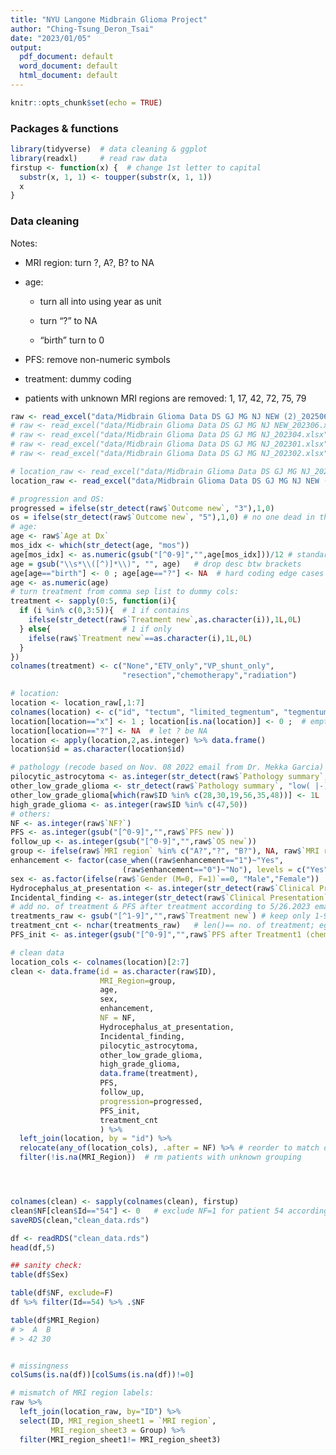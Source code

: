 ```yaml
---
title: "NYU Langone Midbrain Glioma Project"
author: "Ching-Tsung_Deron_Tsai"
date: "2023/01/05"
output:
  pdf_document: default
  word_document: default
  html_document: default
---
```


```r
knitr::opts_chunk$set(echo = TRUE)
```

### Packages & functions

```r
library(tidyverse)  # data cleaning & ggplot
library(readxl)     # read raw data
firstup <- function(x) {  # change 1st letter to capital
  substr(x, 1, 1) <- toupper(substr(x, 1, 1))
  x
}
```

### Data cleaning

Notes:

- MRI region: turn ?, A?, B? to NA

- age:
  
  - turn all into using year as unit
  
  - turn "?" to NA
  
  - "birth" turn to 0

- PFS: remove non-numeric symbols

- treatment: dummy coding

- patients with unknown MRI regions are removed: 1, 17, 42, 72, 75, 79

```r
raw <- read_excel("data/Midbrain Glioma Data DS GJ MG NJ NEW (2)_20250629.xlsx")[1:78,] # 20250715
# raw <- read_excel("data/Midbrain Glioma Data DS GJ MG NJ NEW_202306.xlsx")[1:78,] # 20230601
# raw <- read_excel("data/Midbrain Glioma Data DS GJ MG NJ_202304.xlsx")[1:78,] # 20230424
# raw <- read_excel("data/Midbrain Glioma Data DS GJ MG NJ_202301.xlsx")[1:77,]  # 202301 version
# raw <- read_excel("data/Midbrain Glioma Data DS GJ MG NJ_202302.xlsx")[1:77,]

# location_raw <- read_excel("data/Midbrain Glioma Data DS GJ MG NJ_202301.xlsx",sheet = 3)[1:78,4:9] %>% data.frame()
location_raw <- read_excel("data/Midbrain Glioma Data DS GJ MG NJ NEW (2)_20250629.xlsx",sheet = 3)[1:78,c(1, 4:9, 11)] %>% data.frame()

# progression and OS:
progressed = ifelse(str_detect(raw$`Outcome new`, "3"),1,0)
os = ifelse(str_detect(raw$`Outcome new`, "5"),1,0) # no one dead in this study
# age:
age <- raw$`Age at Dx`
mos_idx <- which(str_detect(age, "mos"))  
age[mos_idx] <- as.numeric(gsub("[^0-9]","",age[mos_idx]))/12 # standardize unit to month
age = gsub("\\s*\\([^)]*\\)", "", age)   # drop desc btw brackets
age[age=="birth"] <- 0 ; age[age=="?"] <- NA  # hard coding edge cases
age <- as.numeric(age)
# turn treatment from comma sep list to dummy cols:
treatment <- sapply(0:5, function(i){
  if (i %in% c(0,3:5)){  # 1 if contains
    ifelse(str_detect(raw$`Treatment new`,as.character(i)),1L,0L)
  } else{                # 1 if only
    ifelse(raw$`Treatment new`==as.character(i),1L,0L)
  }
})
colnames(treatment) <- c("None","ETV_only","VP_shunt_only",
                         "resection","chemotherapy","radiation")

# location:
location <- location_raw[,1:7]
colnames(location) <- c("id", "tectum", "limited_tegmentum", "tegmentum", "thalamus", "pons", "cerebellum")
location[location=="x"] <- 1 ; location[is.na(location)] <- 0 ;  # empty=no, x=yes
location[location=="?"] <- NA  # let ? be NA
location <- apply(location,2,as.integer) %>% data.frame()
location$id = as.character(location$id)

# pathology (recode based on Nov. 08 2022 email from Dr. Mekka Garcia)
pilocytic_astrocytoma <- as.integer(str_detect(raw$`Pathology summary`, "JPA"))
other_low_grade_glioma <- str_detect(raw$`Pathology summary`, "low( |-)grade")
other_low_grade_glioma[which(raw$ID %in% c(28,30,19,56,35,48))] <- 1L
high_grade_glioma <- as.integer(raw$ID %in% c(47,50))
# others:
NF <- as.integer(raw$`NF?`)
PFS <- as.integer(gsub("[^0-9]","",raw$`PFS new`))
follow_up <- as.integer(gsub("[^0-9]","",raw$`OS new`))
group <- ifelse(raw$`MRI region` %in% c("A?","?", "B?"), NA, raw$`MRI region`)
enhancement <- factor(case_when((raw$enhancement=="1")~"Yes",
                         (raw$enhancement=="0")~"No"), levels = c("Yes","No"))
sex <- as.factor(ifelse(raw$`Gender (M=0, F=1)`==0, "Male","Female"))
Hydrocephalus_at_presentation <- as.integer(str_detect(raw$`Clinical Presentation`,"3"))
Incidental_finding <- as.integer(str_detect(raw$`Clinical Presentation`,"6"))
# add no. of treatment & PFS after treatment according to 5/26.2023 email:
treatments_raw <- gsub("[^1-9]","",raw$`Treatment new`) # keep only 1-9 (0 means no treatment)
treatment_cnt <- nchar(treatments_raw)   # len()== no. of treatment; eg. 1234->4
PFS_init <- as.integer(gsub("[^0-9]","",raw$`PFS after Treatment1 (chemo, radiation, resection)`)) 

# clean data
location_cols <- colnames(location)[2:7]
clean <- data.frame(id = as.character(raw$ID),
                    MRI_Region=group,
                    age,
                    sex,
                    enhancement,
                    NF = NF,
                    Hydrocephalus_at_presentation,
                    Incidental_finding,
                    pilocytic_astrocytoma,
                    other_low_grade_glioma,
                    high_grade_glioma,
                    data.frame(treatment),
                    PFS,
                    follow_up,
                    progression=progressed,
                    PFS_init,
                    treatment_cnt
                    ) %>%
  left_join(location, by = "id") %>%
  relocate(any_of(location_cols), .after = NF) %>% # reorder to match old code
  filter(!is.na(MRI_Region))  # rm patients with unknown grouping




colnames(clean) <- sapply(colnames(clean), firstup)
clean$NF[clean$Id=="54"] <- 0   # exclude NF=1 for patient 54 according to Feb. 20, 2023 email
saveRDS(clean,"clean_data.rds")
```

```r
df <- readRDS("clean_data.rds")
head(df,5)
```



```r
## sanity check:
table(df$Sex)

table(df$NF, exclude=F)
df %>% filter(Id==54) %>% .$NF

table(df$MRI_Region)
# >  A  B 
# > 42 30 


# missingness
colSums(is.na(df))[colSums(is.na(df))!=0]

# mismatch of MRI region labels:
raw %>%
  left_join(location_raw, by="ID") %>%
  select(ID, MRI_region_sheet1 = `MRI region`, 
         MRI_region_sheet3 = Group) %>%
  filter(MRI_region_sheet1!= MRI_region_sheet3)
```







